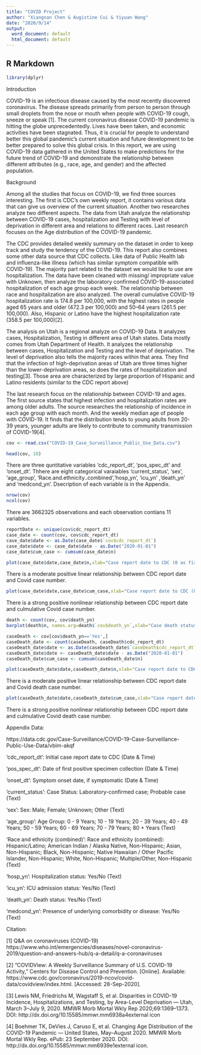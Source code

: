 ```yaml
---
title: "COVID Project"
author: "Xiangnan Chen & Augistine Cui & Yiyuan Wang"
date: "2020/9/14"
output:
  word_document: default
  html_document: default
---
```


## R Markdown

```r
library(dplyr)
```

Introduction 

COVID-19 is an infectious disease caused by the most recently discovered coronavirus. The disease spreads primarily from person to person through small droplets from the nose or mouth when people with COVID-19 cough, sneeze or speak [1]. The current coronavirus disease COVID-19 pandemic is hitting the globe unprecedentedly. Lives have been taken, and economic activities have been stagnated. Thus, it is crucial for people to understand better this global pandemic's current situation and future development to be better prepared to solve this global crisis. In this report, we are using COVID-19 data gathered in the United States to make predictions for the future trend of COVID-19 and demonstrate the relationship between different attributes (e.g., race, age, and gender) and the affected population. 

Background 

Among all the studies that focus on COVID-19, we find three sources interesting. The first is CDC’s own weekly report, it contains various data that can give us overview of the current situation. Another two researches analyze two different aspects. The data from Utah analyze the relationship between COVID-19 cases, hospitalization and Testing with level of deprivation in different area and relations to different races. Last research focuses on the Age distribution of the COVID-19 pandemic. 

The CDC provides detailed weekly summary on the dataset in order to keep track and study the tendency of the COVID-19. This report also combines some other data source that CDC collects. Like data of Public Health lab and influenza-like illness (which has similar symptom compatible with COVID-19). The majority part related to the dataset we would like to use are hospitalization. The data have been cleaned with missing/ impropriate value with Unknown, then analyze the laboratory confirmed COVID-19-associated hospitalization of each age group each week. The relationship between race and hospitalization are also analyzed. The overall cumulative COVID-19 hospitalization rate is 174.8 per 100,000, with the highest rates in people aged 65 years and older (472.3 per 100,000) and 50–64 years (261.5 per 100,000). Also, Hispanic or Latino have the highest hospitalization rate (358.5 per 100,000)[2].  

The analysis on Utah is a regional analyze on COVID-19 Data. It analyzes cases, Hospitalization, Testing in different area of Utah states. Data mostly comes from Utah Department of Health. It analyzes the relationship between cases, Hospitalization and Testing and the level of deprivation. The level of deprivation also tells the majority races within that area. They find that the infection of high-deprivation areas of Utah are three times higher than the lower-deprivation areas, so does the rates of hospitalization and testing[3]. Those area are characterized by large proportion of Hispanic and Latino residents (similar to the CDC report above) 

The last research focus on the relationship between COVID-19 and ages. The first source states that highest infection and hospitalization rates are among older adults. The source researches the relationship of incidence in each age group with each month. And the weekly median age of people with COVID-19. It finds that the distribution tends to young adults from 20-39 years, younger adults are likely to contribute to community transmission of COVID-19[4]. 


```r
cov <- read.csv("COVID-19_Case_Surveillance_Public_Use_Data.csv")
```


```r
head(cov, 10)
```

There are three quntitative variables 'cdc_report_dt', 'pos_spec_dt' and 'onset_dt'. Thhere are eight categorical varaiables 'current_status', 'sex', 'age_group', 'Race.and.ethnicity..combined','hosp_yn', 'icu_yn' ,'death_yn' and 'medcond_yn'. Dsecription of each variable is in the Appendix.


```r
nrow(cov)
ncol(cov)
```

There are 3662325 observations and each observation contians 11 variables.

```r
reportDate <- unique(cov$cdc_report_dt)
case_date <- count(cov, cov$cdc_report_dt)
case_date$date <- as.Date(case_date$`cov$cdc_report_dt`)
case_date$date <- case_date$date - as.Date("2020-01-01")
case_date$cum_case <- cumsum(case_date$n)
```

```r
plot(case_date$date,case_date$n,xlab="Case report date to CDC (0 as first date 2020-01-01)",ylab="Covid case number",main="  Covid case number and CDC report date")
```

There is a moderate positive linear relationship between CDC report date and Covid case number.

```r
plot(case_date$date,case_date$cum_case,xlab="Case report date to CDC (0 as first date 2020-01-01)",ylab="culmulative Covid case number", main=" Culmulative Covid case number and CDC report date")
```

There is a strong positive nonlinear relationship between CDC report date and culmulative Covid case number.


```r
death <- count(cov, cov$death_yn)
barplot(death$n, names.arg=death$`cov$death_yn`,xlab="Case death status", ylab="Count of number",main="Number of Covid cases and death status")
```

```r
caseDeath <- cov[cov$death_yn=='Yes',]
caseDeath_date <- count(caseDeath, caseDeath$cdc_report_dt)
caseDeath_date$date <- as.Date(caseDeath_date$`caseDeath$cdc_report_dt`)
caseDeath_date$date <- caseDeath_date$date - as.Date("2020-01-01")
caseDeath_date$cum_case <- cumsum(caseDeath_date$n)
```

```r
plot(caseDeath_date$date,caseDeath_date$n,xlab="Case report date to CDC (0 as first date 2020-01-01)",ylab="Covid death case", main=" Covid death case number and CDC report date")
```

There is a moderate positive linear relationship between CDC report date and Covid death case number.


```r
plot(caseDeath_date$date,caseDeath_date$cum_case,xlab="Case report date to CDC (0 as first date 2020-01-01)",ylab="culmulative Covid death case", main=" Culmulative Covid death case and CDC report date")
```

There is a strong positive nonlinear relationship between CDC report date and culmulative Covid death case number.






Appendix Data:

https://data.cdc.gov/Case-Surveillance/COVID-19-Case-Surveillance-Public-Use-Data/vbim-akqf

'cdc_report_dt':	Initial case report date to CDC (Date & Time)

'pos_spec_dt': Date of first positive specimen collection (Date & Time)

'onset_dt': Symptom onset date, if symptomatic (Date & Time)

'current_status': Case Status: Laboratory-confirmed case; Probable case (Text)

'sex': Sex: Male; Female; Unknown; Other (Text)

'age_group': Age Group: 0 - 9 Years; 10 - 19 Years; 20 - 39 Years; 40 - 49 Years; 50 - 59 Years; 60 - 69 Years; 70 - 79 Years; 
80 + Years (Text)

'Race and ethnicity (combined)': Race and ethnicity (combined): Hispanic/Latino; American Indian / Alaska Native, Non-Hispanic; Asian, Non-Hispanic; Black, Non-Hispanic; Native Hawaiian / Other Pacific Islander, Non-Hispanic; White, Non-Hispanic; Multiple/Other, Non-Hispanic (Text)

'hosp_yn': Hospitalization status: Yes/No (Text)

'icu_yn': ICU admission status: Yes/No (Text)

'death_yn': Death status: Yes/No (Text)

'medcond_yn': Presence of underlying comorbidity or disease: Yes/No (Text) 

Citation:

[1] Q&A on coronaviruses (COVID-19) https://www.who.int/emergencies/diseases/novel-coronavirus-2019/question-and-answers-hub/q-a-detail/q-a-coronaviruses 

[2] “COVIDView: A Weekly Surveillance Summary of U.S. COVID-19 Activity,” Centers for Disease Control and Prevention. [Online]. Available: https://www.cdc.gov/coronavirus/2019-ncov/covid-data/covidview/index.html. [Accessed: 28-Sep-2020].  

[3] Lewis NM, Friedrichs M, Wagstaff S, et al. Disparities in COVID-19 Incidence, Hospitalizations, and Testing, by Area-Level Deprivation — Utah, March 3–July 9, 2020. MMWR Morb Mortal Wkly Rep 2020;69:1369–1373. DOI: http://dx.doi.org/10.15585/mmwr.mm6938a4external icon 

[4] Boehmer TK, DeVies J, Caruso E, et al. Changing Age Distribution of the COVID-19 Pandemic — United States, May–August 2020. MMWR Morb Mortal Wkly Rep. ePub: 23 September 2020. DOI: http://dx.doi.org/10.15585/mmwr.mm6939e1external icon. 

